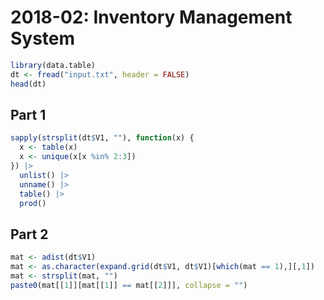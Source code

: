 # 2018-02: Inventory Management System

```r
library(data.table)
dt <- fread("input.txt", header = FALSE)
head(dt)
```

## Part 1

```r
sapply(strsplit(dt$V1, ""), function(x) {
  x <- table(x)
  x <- unique(x[x %in% 2:3])
}) |>
  unlist() |>
  unname() |>
  table() |>
  prod()
```

## Part 2

```r
mat <- adist(dt$V1)
mat <- as.character(expand.grid(dt$V1, dt$V1)[which(mat == 1),][,1])
mat <- strsplit(mat, "")
paste0(mat[[1]][mat[[1]] == mat[[2]]], collapse = "")
```

